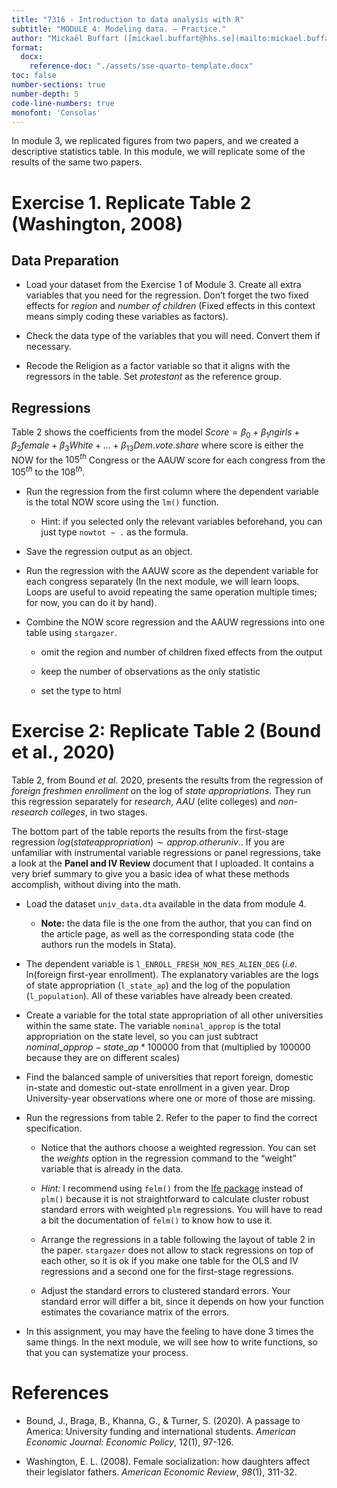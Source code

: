 ```yaml
---
title: "7316 - Introduction to data analysis with R"
subtitle: "MODULE 4: Modeling data. – Practice."
author: "Mickaël Buffart ([mickael.buffart@hhs.se](mailto:mickael.buffart@hhs.se))"
format:
  docx:
    reference-doc: "./assets/sse-quarto-template.docx"
toc: false
number-sections: true
number-depth: 5
code-line-numbers: true
monofont: 'Consolas'
---
```


In module 3, we replicated figures from two papers, and we created a descriptive statistics table. In this module, we will replicate some of the results of the same two papers.

# Exercise 1. Replicate Table 2 (Washington, 2008)

## Data Preparation

-   Load your dataset from the Exercise 1 of Module 3. Create all extra variables that you need for the regression. Don't forget the two fixed effects for *region* and *number of children* (Fixed effects in this context means simply coding these variables as factors).

-   Check the data type of the variables that you will need. Convert them if necessary.

-   Recode the Religion as a factor variable so that it aligns with the regressors in the table. Set *protestant* as the reference group.

## Regressions

Table 2 shows the coefficients from the model $Score = \beta_0 + \beta_1 ngirls + \beta_2 female + \beta_3 White + ... + \beta_13 Dem.vote.share$ where score is either the NOW for the $105^{th}$ Congress or the AAUW score for each congress from the $105^{th}$ to the $108^{th}$.

-   Run the regression from the first column where the dependent variable is the total NOW score using the `lm()` function.

    -   Hint: if you selected only the relevant variables beforehand, you can just type `nowtot ~ .` as the formula.

-   Save the regression output as an object.

-   Run the regression with the AAUW score as the dependent variable for each congress separately (In the next module, we will learn loops. Loops are useful to avoid repeating the same operation multiple times; for now, you can do it by hand).

-   Combine the NOW score regression and the AAUW regressions into one table using `stargazer`.

    -   omit the region and number of children fixed effects from the output

    -   keep the number of observations as the only statistic

    -   set the type to html

# Exercise 2: Replicate Table 2 (Bound et al., 2020)

Table 2, from Bound *et al.* 2020, presents the results from the regression of *foreign freshmen enrollment* on the log of *state appropriations*. They run this regression separately for *research*, *AAU* (elite colleges) and *non-research colleges*, in two stages.

The bottom part of the table reports the results from the first-stage regression $log(state appropriation) \sim approp. other univ.$. If you are unfamiliar with instrumental variable regressions or panel regressions, take a look at the **Panel and IV Review** document that I uploaded. It contains a very brief summary to give you a basic idea of what these methods accomplish, without diving into the math.

-   Load the dataset `univ_data.dta` available in the data from module 4.

    -   **Note:** the data file is the one from the author, that you can find on the article page, as well as the corresponding stata code (the authors run the models in Stata).

-   The dependent variable is `l_ENROLL_FRESH_NON_RES_ALIEN_DEG` (*i.e.* ln(foreign first-year enrollment). The explanatory variables are the logs of state appropriation (`l_state_ap`) and the log of the population (`l_population`). All of these variables have already been created.

-   Create a variable for the total state appropriation of all other universities within the same state. The variable `nominal_approp` is the total appropriation on the state level, so you can just subtract $nominal\_approp - state\_ap*100000$ from that (multiplied by 100000 because they are on different scales)

-   Find the balanced sample of universities that report foreign, domestic in-state and domestic out-state enrollment in a given year. Drop University-year observations where one or more of those are missing.

-   Run the regressions from table 2. Refer to the paper to find the correct specification.

    -   Notice that the authors choose a weighted regression. You can set the *weights* option in the regression command to the "weight" variable that is already in the data.

    -   *Hint:* I recommend using `felm()` from the [lfe package](https://www.rdocumentation.org/packages/lfe/versions/2.8-5) instead of `plm()` because it is not straightforward to calculate cluster robust standard errors with weighted `plm` regressions. You will have to read a bit the documentation of `felm()` to know how to use it.

    -   Arrange the regressions in a table following the layout of table 2 in the paper. `stargazer` does not allow to stack regressions on top of each other, so it is ok if you make one table for the OLS and IV regressions and a second one for the first-stage regressions.

    -   Adjust the standard errors to clustered standard errors. Your standard error will differ a bit, since it depends on how your function estimates the covariance matrix of the errors.

-   In this assignment, you may have the feeling to have done 3 times the same things. In the next module, we will see how to write functions, so that you can systematize your process.

# References

-   Bound, J., Braga, B., Khanna, G., & Turner, S. (2020). A passage to America: University funding and international students. *American Economic Journal: Economic Policy*, 12(1), 97-126.

-   Washington, E. L. (2008). Female socialization: how daughters affect their legislator fathers. *American Economic Review*, *98*(1), 311-32.
